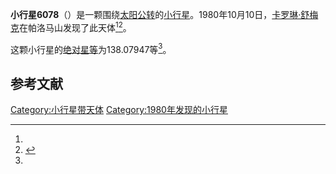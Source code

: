{{Infobox planet
| bgcolour = #FFFFC0
| name = 6078 Burt
| symbol = 
| image = 
| caption = 
| discovery = yes
| discovery_ref = 
| discoverer = [[卡罗琳·舒梅克|卡罗琳·舒梅克]]
| discovery_site = [[帕洛马山|帕洛马山]] 
| discovered = 1980年10月10日
| designations = yes
| mp_name = 
| named_after = 
| alt_names = 1980 TC5/ 1989 NS1
| mp_category = [[主带小行星|主带小行星]]
| orbit_ref = <ref name="a">[http://ssd.jpl.nasa.gov/sbdb.cgi?sstr=6078 6078 Burt] {{Wayback|url=http://ssd.jpl.nasa.gov/sbdb.cgi?sstr=6078 |date=20200820184250 }}，小行星數據庫瀏覽器（JPL Small-Body Database Browser）－[[美国国家航空航天局|美国国家航空航天局]]喷气推进实验室</ref>
| epoch = 2456400.5 (2013年4月18日更新)
| aphelion = {{convert|3.2836517|AU|km|3|abbr=on|lk=out}}
| perihelion = {{convert|2.3285383|AU|km|3|abbr=on}}
| semimajor = {{convert|2.8060950|AU|km|3|abbr=on}}
| eccentricity = 0.1701855
| period = 1716.927575 [[日|日]]<br />4.7[[儒略年|儒略年]]
| avg_speed = 
| inclination = 8.34765
| asc_node = 228.78789
| mean_anomaly = 
| arg_peri = 138.07947
| satellites = 
| physical_characteristics = yes
| dimensions = 
| mass = 
| density = 
| surface_grav = 
| escape_velocity = 
| sidereal_day = 
| axial_tilt = 
| pole_ecliptic_lat = 
| pole_ecliptic_lon = 
| albedo = 
| temperatures= 
| temp_name1 = 
| mean_temp_1 = 
| max_temp_1 = 
| temp_name2 = 
| max_temp_2 = 
| spectral_type = 
| abs_magnitude = 138.07947
}}

'''小行星6078'''（{{lang-en|6078 Burt}}）是一颗围绕[[太阳|太阳]][[公转|公转]]的[[小行星|小行星]]。1980年10月10日，[[卡罗琳·舒梅克|卡罗琳·舒梅克]]在帕洛马山发现了此天体<ref name="a" /><ref>{{cite news|title=小行星列表|url=http://cfa-www.harvard.edu/iau/lists/NumberedMPs.txt|accessdate=2013-07-08|newspaper=哈佛大学|archive-date=2008-05-17|archive-url=https://web.archive.org/web/20080517010638/http://cfa-www.harvard.edu/iau/lists/NumberedMPs.txt|dead-url=no}}</ref>。

这颗小行星的[[绝对星等|绝对星等]]为138.07947等<ref name="a" />。

==参考文献==
{{reflist}}
{{Minor Planet Number|[[小行星6077|小行星6077]]|[[小行星6079|小行星6079]]}}

{{小天体}}

[[Category:小行星带天体|Category:小行星带天体]]
[[Category:1980年发现的小行星|Category:1980年发现的小行星]]

{{asteroid-stub}}
